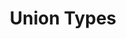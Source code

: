 ---
id: "q_ts7g8h9i"
questionType: "MULTIPLE_CHOICE"
title: "Union Types"
description: "How do you declare a variable that can be a string or number?"
difficulty: "EASY"
category: "Type Script"
options:
  - "let value: string | number;"
  - "let value: string & number;"
  - "let value = string || number;"
  - "let value: (string, number);"
correctAnswer: 0
---